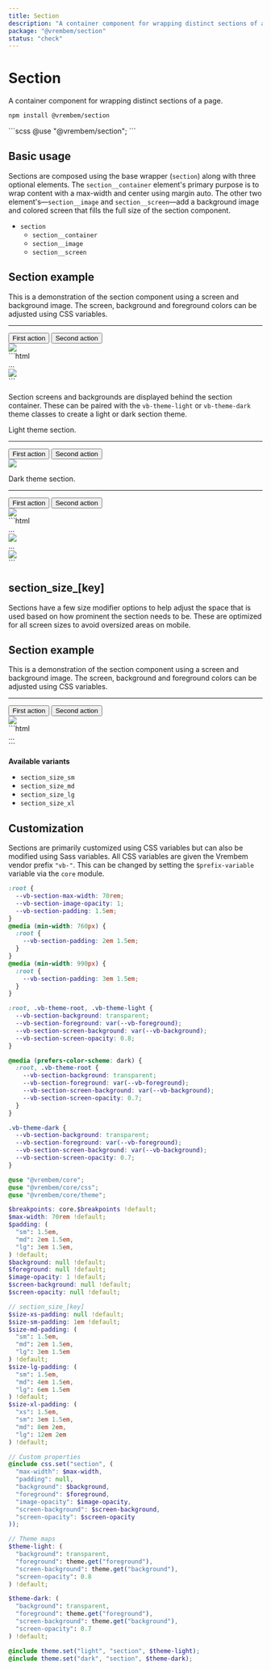 ```yaml
---
title: Section
description: "A container component for wrapping distinct sections of a page."
package: "@vrembem/section"
status: "check"
---
```



# Section

A container component for wrapping distinct sections of a page.

```sh
npm install @vrembem/section
```

<CodeExample lang="scss">
  ```scss
  @use "@vrembem/section";
  ```
</CodeExample>

## Basic usage

Sections are composed using the base wrapper (`section`) along with three optional elements. The `section__container` element's primary purpose is to wrap content with a max-width and center using margin auto. The other two element's—`section__image` and `section__screen`—add a background image and colored screen that fills the full size of the section component.

- `section`
  - `section__container`
  - `section__image`
  - `section__screen`

<CodeExample flush>
  <Fragment slot="output">
    <section class="section">
      <div class="section__container gap-y text-align-center">
        <h1 class="h1">Section example</h1>
        <p>This is a demonstration of the section component using a screen and background image. The screen, background and foreground colors can be adjusted using CSS variables.</p>
        <hr class="sep margin-y-xl" />
        <div class="flex flex-justify-center">
          <button class="button button_color_primary">First action</button>
          <button class="button button_color_secondary">Second action</button>
        </div>
      </div>
      <img class="section__image" src="https://picsum.photos/id/335/600/300" />
      <div class="section__screen"></div>
    </section>
  </Fragment>
  ```html
  <section class="section">
    <div class="section__container">
      ...
    </div>
    <img class="section__image" src="..." />
    <div class="section__screen"></div>
  </section>
  ```
</CodeExample>

Section screens and backgrounds are displayed behind the section container. These can be paired with the `vb-theme-light` or `vb-theme-dark` theme classes to create a light or dark section theme.

<CodeExample flush>
  <Fragment slot="output">
    <section class="section vb-theme-light">
      <div class="section__container gap-y text-align-center">
        <p>Light theme section.</p>
        <hr class="sep margin-y-xl" />
        <div class="flex flex-justify-center">
          <button class="button button_color_primary">First action</button>
          <button class="button button_color_secondary">Second action</button>
        </div>
      </div>
      <img class="section__image" src="https://picsum.photos/id/335/600/300" />
      <div class="section__screen"></div>
    </section>
    <section class="section vb-theme-dark">
      <div class="section__container gap-y text-align-center">
        <p>Dark theme section.</p>
        <hr class="sep margin-y-xl" />
        <div class="flex flex-justify-center">
          <button class="button button_color_primary">First action</button>
          <button class="button button_color_secondary">Second action</button>
        </div>
      </div>
      <img class="section__image" src="https://picsum.photos/id/335/600/300" />
      <div class="section__screen"></div>
    </section>
  </Fragment>
  ```html
  <!-- Using the light theme class -->
  <section class="section vb-theme-light">
    <div class="section__container">
      ...
    </div>
    <img class="section__image" src="..." />
    <div class="section__screen"></div>
  </section>

  <!-- Using the dark theme class -->
  <section class="section vb-theme-dark">
    <div class="section__container">
      ...
    </div>
    <img class="section__image" src="..." />
    <div class="section__screen"></div>
  </section>
  ```
</CodeExample>

## section_size_[key]

Sections have a few size modifier options to help adjust the space that is used based on how prominent the section needs to be. These are optimized for all screen sizes to avoid oversized areas on mobile.

<CodeExample flush>
  <Fragment slot="output">
    <section class="section section_size_xl">
      <div class="section__container gap-y text-align-center">
        <h1 class="h1">Section example</h1>
        <p>This is a demonstration of the section component using a screen and background image. The screen, background and foreground colors can be adjusted using CSS variables.</p>
        <hr class="sep margin-y-xl" />
        <div class="flex flex-justify-center">
          <button class="button button_color_primary">First action</button>
          <button class="button button_color_secondary">Second action</button>
        </div>
      </div>
      <img class="section__image" src="https://picsum.photos/id/335/600/300" />
      <div class="section__screen"></div>
    </section>
  </Fragment>
  ```html
  <section class="section section_size_xl">
    ...
  </section>
  ```
</CodeExample>

**Available variants**

* `section_size_sm`
* `section_size_md`
* `section_size_lg`
* `section_size_xl`

## Customization

Sections are primarily customized using CSS variables but can also be modified using Sass variables. All CSS variables are given the Vrembem vendor prefix `"vb-"`. This can be changed by setting the `$prefix-variable` variable via the `core` module.

<DocBlock name="CSS Variables" src="section/src/_root.scss">

```scss
:root {
  --vb-section-max-width: 70rem;
  --vb-section-image-opacity: 1;
  --vb-section-padding: 1.5em;
}
@media (min-width: 760px) {
  :root {
    --vb-section-padding: 2em 1.5em;
  }
}
@media (min-width: 990px) {
  :root {
    --vb-section-padding: 3em 1.5em;
  }
}

:root, .vb-theme-root, .vb-theme-light {
  --vb-section-background: transparent;
  --vb-section-foreground: var(--vb-foreground);
  --vb-section-screen-background: var(--vb-background);
  --vb-section-screen-opacity: 0.8;
}

@media (prefers-color-scheme: dark) {
  :root, .vb-theme-root {
    --vb-section-background: transparent;
    --vb-section-foreground: var(--vb-foreground);
    --vb-section-screen-background: var(--vb-background);
    --vb-section-screen-opacity: 0.7;
  }
}

.vb-theme-dark {
  --vb-section-background: transparent;
  --vb-section-foreground: var(--vb-foreground);
  --vb-section-screen-background: var(--vb-background);
  --vb-section-screen-opacity: 0.7;
}
```
</DocBlock>

<DocBlock name="SCSS Variables" src="section/src/_variables.scss">

```scss
@use "@vrembem/core";
@use "@vrembem/core/css";
@use "@vrembem/core/theme";

$breakpoints: core.$breakpoints !default;
$max-width: 70rem !default;
$padding: (
  "sm": 1.5em,
  "md": 2em 1.5em,
  "lg": 3em 1.5em,
) !default;
$background: null !default;
$foreground: null !default;
$image-opacity: 1 !default;
$screen-background: null !default;
$screen-opacity: null !default;

// section_size_[key]
$size-xs-padding: null !default;
$size-sm-padding: 1em !default;
$size-md-padding: (
  "sm": 1.5em,
  "md": 2em 1.5em,
  "lg": 3em 1.5em
) !default;
$size-lg-padding: (
  "sm": 1.5em,
  "md": 4em 1.5em,
  "lg": 6em 1.5em
) !default;
$size-xl-padding: (
  "xs": 1.5em,
  "sm": 3em 1.5em,
  "md": 8em 2em,
  "lg": 12em 2em
) !default;

// Custom properties
@include css.set("section", (
  "max-width": $max-width,
  "padding": null,
  "background": $background,
  "foreground": $foreground,
  "image-opacity": $image-opacity,
  "screen-background": $screen-background,
  "screen-opacity": $screen-opacity
));

// Theme maps
$theme-light: (
  "background": transparent,
  "foreground": theme.get("foreground"),
  "screen-background": theme.get("background"),
  "screen-opacity": 0.8
) !default;

$theme-dark: (
  "background": transparent,
  "foreground": theme.get("foreground"),
  "screen-background": theme.get("background"),
  "screen-opacity": 0.7
) !default;

@include theme.set("light", "section", $theme-light);
@include theme.set("dark", "section", $theme-dark);
```
</DocBlock>

